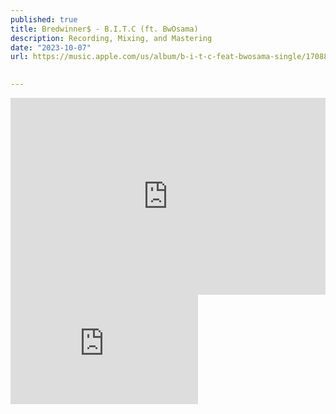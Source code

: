 ```yaml
---
published: true
title: Bredwinner$ - B.I.T.C (ft. BwOsama)
description: Recording, Mixing, and Mastering
date: "2023-10-07"
url: https://music.apple.com/us/album/b-i-t-c-feat-bwosama-single/1708864264

  
---
```


<iframe
    width="100%"
    height="315"
    src="https://www.youtube.com/embed/NHbG_unnYHM?si=GHyvBmhSXCiEVVlQ"
    title="YouTube video player"
    frameborder="0"
    allow="accelerometer; autoplay; clipboard-write; encrypted-media; gyroscope; picture-in-picture; web-share"
    allowfullscreen
></iframe>

<div className="h-full">
    <iframe
        allow="autoplay *; encrypted-media *; fullscreen *; clipboard-write"
        frameborder="0"
        height="175"
        style={{
            width: '100%',
            height: '100%',
            maxWidth: '660px',
            overflow: 'hidden',
            borderRadius: '10px'
        }}
        sandbox="allow-forms allow-popups allow-same-origin allow-scripts allow-storage-access-by-user-activation allow-top-navigation-by-user-activation"
        src="https://embed.music.apple.com/us/album/b-i-t-c-feat-bwosama/1708864264?i=1708864265"
    >
    </iframe>
</div>